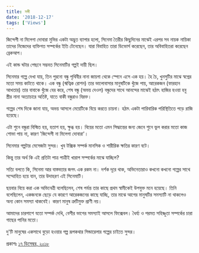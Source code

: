 ```yaml
---
title: সঙ্গী
date: '2018-12-17'
tags: ['Views']
---
```


জিন্দেগী না মিলেগা দোবারা মুভির একটা অদ্ভুত ব্যাপার হলো, সিনেমা তৈরীর কিছুদিনের মাঝেই এরপর সব নায়ক নায়িকা তাদের নিজেদের ব্যক্তিগত সম্পর্কের ইতি টেনেছেন। যারা বিবাহিত তারা ডিভোর্স করেছেন, তার অবিবাহিতরা করেছেন ব্রেকআপ।

 

এই কান্ড ঘটার পেছনে সম্ভবত সিনেমাটির গল্পই দায়ী ছিল।

 

সিনেমার গল্পে দেখা যায়, তিন পুরনো বন্ধু পৃথিবীর নানা জায়গা থেকে স্পেনে এসে এক হয়। হৈ চৈ, খুনসুটির মাঝে স্বপ্নের মতো সময় কাটতে থাকে। এক বন্ধু (ঋত্বিক রোশন) তার ভালোবাসার মানুষটিকে খুঁজে পায়, আরেকজন (ফারহান আখতার) তার বাবাকে খুঁজে বের করে, শেষ বন্ধু (অভয় দেওল) বন্ধুদের সাথে আনন্দের মাঝেই হঠাৎ হাজির হওয়া হবু স্ত্রীর নানা অত্যাচারে অতিষ্ট, যাতে বাকী বন্ধুরাও বিরক্ত।

 

গল্পের শেষ দিকে জানা যায়, অভয় আসলে মেয়েটিকে বিয়ে করতে চায়না। হঠাৎ একটা পারিবারিক পরিস্থিতিতে পড়ে রাজি হয়েছে।

 

এটা শুনে বন্ধুরা বিস্মিত হয়, হতাশ হয়, ক্ষুব্ধ হয়। বিয়ের মতো এমন সিদ্ধান্তের জন্য জেনে শুনে ভুল করার মতো কাজ শোভা পায় না, কারণ 'জিন্দেগী না মিলেগা দোবারা'।

 

সিনেমার গল্পটার মেসেজটা সুন্দর। খুব টক্সিক সম্পর্ক মানসিক ও শারীরিক ক্ষতির কারণ বটে।

 

কিন্তু তার অর্থ কি এই প্রতিটা পাত্র পাত্রীই খারাপ সম্পর্কের মাঝে যাচ্ছিল?

 

সত্যি বলতে কি, সিনেমা আর বাস্তবতার জগৎ এক রকম না। দর্শক দূরে থাক, অভিনেতারাও কখনো কখনো গল্পের সাথে সম্মোহিত হয়ে যান, তার উদাহরণ এই সিনেমাটি।

 

ছয়বার বিয়ে করা এক অভিনেত্রী বলেছিলেন, শেষ পর্যন্ত তার কাছে প্রথম স্বামীকেই উপযুক্ত মনে হয়েছে। তিনি বলেছিলেন, একজনকে ছেড়ে যে কারণে আরেকজনের কাছে যাচ্ছি, তার মাঝে আগের মানুষটির সমস্যাটি না থাকলেও অন্য কোন সমস্যা থাকবেই। কারণ মানুষ ত্রুটিমুক্ত প্রাণী নয়।

 

আমাদের চারপাশে যতো সম্পর্ক দেখি, বেশীর ভাগের সমস্যাই আসলে ফিক্সেবল। ধৈর্য্য ও পরমত সহিষ্ণুতা সম্পর্কের চারা গাছের পানির মতো।

 

দু'টি মানুষের একসাথে বুড়ো হওয়ার গল্প রূপকথার সিন্ডারেলার গল্পের চাইতে সুন্দর।

 

প্রকাশঃ [১৭ ডিসেম্বর, ২০১৮](https://www.facebook.com/ashraful.alam/posts/10155641239745583)